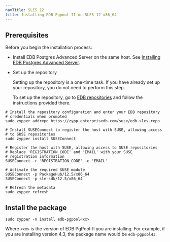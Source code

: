 ```yaml
---
navTitle: SLES 12
title: Installing EDB Pgpool-II on SLES 12 x86_64
---
```


## Prerequisites

Before you begin the installation process:

- Install EDB Postgres Advanced Server on the same host. See [Installing EDB Postgres Advanced Server](/epas/latest/epas_inst_linux).

- Set up the repository

  Setting up the repository is a one-time task. If you have already set up your repository, you do not need to perform this step.

  To set up the repository, go to [EDB repositories](https://www.enterprisedb.com/repos-downloads) and follow the instructions provided there.

```shell
# Install the repository configuration and enter your EDB repository
# credentials when prompted
sudo zypper addrepo https://zypp.enterprisedb.com/suse/edb-sles.repo

# Install SUSEConnect to register the host with SUSE, allowing access
# to SUSE repositories
sudo zypper install SUSEConnect

# Register the host with SUSE, allowing access to SUSE repositories
# Replace 'REGISTRATION_CODE' and 'EMAIL' with your SUSE
# registration information
SUSEConnect -r 'REGISTRATION_CODE' -e 'EMAIL'

# Activate the required SUSE module
SUSEConnect -p PackageHub/12.5/x86_64
SUSEConnect -p sle-sdk/12.5/x86_64

# Refresh the metadata
sudo zypper refresh
```

## Install the package

```shell
sudo zypper -n install edb-pgpool<xx>
```

Where `<xx>` is the version of EDB PgPool-II you are installing. For example, if you are installing version 4.3, the package name would be `edb-pgpool43`.
